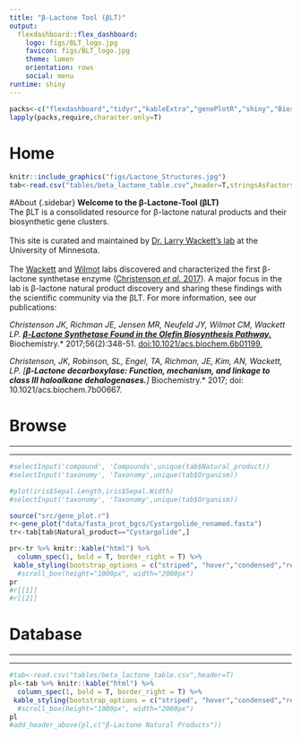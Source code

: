 ```yaml
---
title: "β-Lactone Tool (βLT)"
output:
  flexdashboard::flex_dashboard:
    logo: figs/BLT_logo.jpg
    favicon: figs/BLT_logo.jpg
    theme: lumen
    orientation: rows
    social: menu
runtime: shiny
---
```


```r

packs<-c("flexdashboard","tidyr","kableExtra","genoPlotR","shiny","Biostrings")
lapply(packs,require,character.only=T)

```

Home
=====================================

```r
knitr::include_graphics("figs/Lactone_Structures.jpg")
tab<-read.csv("tables/beta_lactone_table.csv",header=T,stringsAsFactors=F)
```


#About {.sidebar}
***
***
**Welcome to the β-Lactone-Tool (βLT)**
<br>
The βLT is a consolidated resource for β-lactone natural products and their biosynthetic gene clusters.  
<br>
This site is curated and maintained by [Dr. Larry Wackett's lab](https://cbs.umn.edu/wackett-lab/home) at the University of Minnesota.  
<br>
The [Wackett](https://cbs.umn.edu/wackett-lab/home) and [Wilmot](https://cbs.umn.edu/contacts/carrie-m-wilmot) labs discovered and characterized the first β-lactone synthetase enzyme ([Christenson *et al.* 2017](http://pubs.acs.org/doi/abs/10.1021/acs.biochem.6b01199)). A major focus in the lab is β-lactone natural product discovery and sharing these findings with the scientific community via the βLT. For more information, see our publications:

*Christenson JK, Richman JE, Jensen MR, Neufeld JY, Wilmot CM, Wackett LP. [**β-Lactone Synthetase Found in the Olefin Biosynthesis Pathway.**](http://pubs.acs.org/doi/abs/10.1021/acs.biochem.6b01199) *Biochemistry.* 2017;56(2):348-51.  [doi:10.1021/acs.biochem.6b01199.](http://pubs.acs.org/doi/abs/10.1021/acs.biochem.6b01199)

*Christenson, JK, Robinson, SL, Engel, TA, Richman, JE, Kim, AN, Wackett, LP. [**β-Lactone decarboxylase: Function, mechanism, and linkage to class III haloalkane dehalogenases.**]  *Biochemistry.* 2017; doi: 10.1021/acs.biochem.7b00667. 


Browse
===================================== 
***
***
```r
#selectInput('compound', 'Compounds',unique(tab$Natural_product))
#selectInput('taxonomy', 'Taxonomy',unique(tab$Organism))
```

<style>
.lightgreen table {
  background-color:#eff8e5;
}


</style>

<div class = "lightgreen">
```r
#plot(iris$Sepal.Length,iris$Sepal.Width)
#selectInput('taxonomy', 'Taxonomy',unique(tab$Organism))

source("src/gene_plot.r")
r<-gene_plot("data/fasta_prot_bgcs/Cystargolide_renamed.fasta")
tr<-tab[tab$Natural_product=="Cystargolide",]

pr<-tr %>% knitr::kable("html") %>%
  column_spec(1, bold = T, border_right = T) %>%
 kable_styling(bootstrap_options = c("striped", "hover","condensed","responsive"),full_width = F,position="left",font_size=10) #%>%
  #scroll_box(height="1000px", width="2000px")
pr
#r[[1]]
#r[[2]]
```
</div>

Database
===================================== 
***
***



<style>
.lightgreen table {
  background-color:#eff8e5;
}


</style>

<div class = "lightgreen">
```r
#tab<-read.csv("tables/beta_lactone_table.csv",header=T)
pl<-tab %>% knitr::kable("html") %>%
  column_spec(1, bold = T, border_right = T) %>%
 kable_styling(bootstrap_options = c("striped", "hover","condensed","responsive"),full_width = F,position="left",font_size=10) #%>%
  #scroll_box(height="1000px", width="2000px")
pl
#add_header_above(pl,c("β-Lactone Natural Products"))
 
```
</div>

